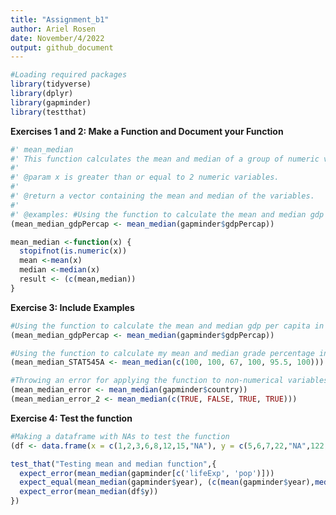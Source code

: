 ```yaml
---
title: "Assignment_b1"
author: Ariel Rosen
date: November/4/2022
output: github_document
---
```


```r
#Loading required packages 
library(tidyverse)
library(dplyr)
library(gapminder)
library(testthat)
```

**Exercises 1 and 2: Make a Function and Document your Function**

```r
#' mean_median 
#' This function calculates the mean and median of a group of numeric variables. 
#'
#' @param x is greater than or equal to 2 numeric variables. 
#'
#' @return a vector containing the mean and median of the variables. 
#' 
#' @examples: #Using the function to calculate the mean and median gdp per capita in the gapminder data set
(mean_median_gdpPercap <- mean_median(gapminder$gdpPercap))

mean_median <-function(x) {
  stopifnot(is.numeric(x))
  mean <-mean(x)
  median <-median(x)
  result <- (c(mean,median))
}

```

**Exercise 3: Include Examples**

```r
#Using the function to calculate the mean and median gdp per capita in the gapminder data set
(mean_median_gdpPercap <- mean_median(gapminder$gdpPercap))

#Using the function to calculate my mean and median grade percentage in STAT 545A
(mean_median_STAT545A <- mean_median(c(100, 100, 67, 100, 95.5, 100)))

```

```r
#Throwing an error for applying the function to non-numerical variables
(mean_median_error <- mean_median(gapminder$country))
(mean_median_error_2 <- mean_median(c(TRUE, FALSE, TRUE, TRUE)))
```

**Exercise 4: Test the function**

```r
#Making a dataframe with NAs to test the function
(df <- data.frame(x = c(1,2,3,6,8,12,15,"NA"), y = c(5,6,7,22,"NA",122,67,9)))
```

```r
test_that("Testing mean and median function",{
  expect_error(mean_median(gapminder[c('lifeExp', 'pop')]))
  expect_equal(mean_median(gapminder$year), (c(mean(gapminder$year),median(gapminder$year))))
  expect_error(mean_median(df$y))
})
```
